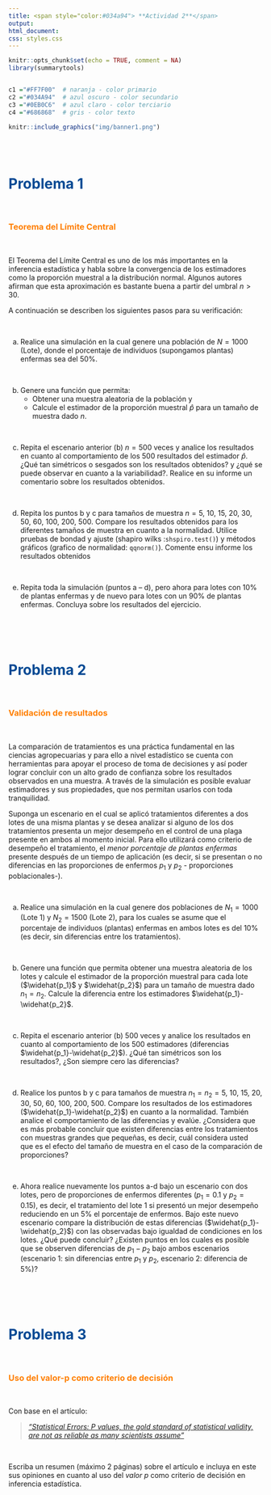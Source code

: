 ```yaml
---
title: <span style="color:#034a94"> **Actividad 2**</span>
output:
html_document:
css: styles.css
---
```


```r
knitr::opts_chunk$set(echo = TRUE, comment = NA)
library(summarytools)


c1 ="#FF7F00"  # naranja - color primario 
c2 ="#034A94"  # azul oscuro - color secundario
c3 ="#0EB0C6"  # azul claro - color terciario
c4 ="#686868"  # gris - color texto
```


```r
knitr::include_graphics("img/banner1.png")
```


</br></br>

# <span style="color:#034a94"> **Problema 1**</span>

</br>

### <span style="color:#FF7F00">**Teorema del Límite Central**</span> 

</br>

El Teorema del Límite Central es uno de los más importantes en la inferencia estadística y habla sobre la convergencia de los estimadores como la proporción muestral a la distribución normal. Algunos autores afirman que esta aproximación es bastante buena a partir del umbral $n>30$.

A continuación se describen los siguientes pasos para su verificación:

</br>

a. Realice una simulación en la cual genere una población de $N=1000$ (Lote), donde el porcentaje de individuos (supongamos plantas) enfermas sea del 50%.

</br>

b. Genere una función que permita: 
    * Obtener una muestra aleatoria de la población y 
    * Calcule el estimador de la proporción muestral $\widehat{p}$ para un tamaño de muestra dado $n$. 

</br>

c. Repita el escenario anterior (b) $n=500$ veces y analice los resultados en cuanto al comportamiento de los $500$ resultados del estimador $\widehat{p}$. ¿Qué tan simétricos o sesgados son los resultados obtenidos? y ¿qué se puede observar en cuanto a la variabilidad?. Realice en su informe un comentario sobre los resultados obtenidos.

</br>

d. Repita los puntos  b y c para tamaños de muestra $n=5$, $10$, $15$, $20$, $30$, $50$, $60$, $100$, $200$, $500$. Compare los resultados obtenidos para los diferentes tamaños de muestra en cuanto a la normalidad. Utilice pruebas de bondad y ajuste (shapiro wilks :`shspiro.test()`) y métodos gráficos (grafico de normalidad: `qqnorm()`). Comente ensu informe los resultados obtenidos

</br>

e. Repita toda la simulación (puntos a – d), pero ahora para lotes con 10% de plantas enfermas y de nuevo para lotes con un 90% de plantas enfermas. Concluya sobre los resultados del ejercicio.


</br></br></br>

# <span style="color:#034a94">**Problema 2**</span>
</br>

### <span style="color:#FF7F00">**Validación de resultados**</span> 

</br>

La comparación de tratamientos es una práctica fundamental en las ciencias agropecuarias y para ello a nivel estadístico se cuenta con herramientas para apoyar el proceso de toma de decisiones y así poder lograr concluir con un alto grado de confianza sobre los resultados observados en una muestra. A través de la simulación es posible evaluar estimadores y sus propiedades,  que nos permitan usarlos con toda tranquilidad.   

Suponga un escenario en el cual se aplicó tratamientos diferentes a dos lotes de una misma plantas y se desea analizar si alguno de los dos tratamientos presenta un mejor desempeño en el control de una plaga presente en ambos al momento inicial. Para ello utilizará como criterio de desempeño el tratamiento, el *menor porcentaje de plantas enfermas* presente después de un tiempo de aplicación (es decir, si se presentan o no diferencias en las proporciones de enfermos $p_1$ y $p_2$ - proporciones poblacionales-). 

</br>

a. Realice una simulación en la cual genere dos poblaciones de $N_1=1000$ (Lote 1) y $N_2=1500$ (Lote 2), para los cuales se asume que el porcentaje de individuos (plantas) enfermas en ambos lotes es del 10% (es decir, sin diferencias entre los tratamientos).

</br>

b. Genere una función que permita obtener una muestra aleatoria de los lotes y calcule el estimador de la proporción muestral para cada lote ($\widehat{p_1}$ y $\widehat{p_2}$) para un tamaño de muestra dado $n_1 = n_2$. Calcule la diferencia entre los estimadores $\widehat{p_1}-\widehat{p_2}$.

</br>

c. Repita el escenario anterior (b) 500 veces y analice los resultados en cuanto al comportamiento de los $500$ estimadores (diferencias $\widehat{p_1}-\widehat{p_2}$). ¿Qué tan simétricos son los resultados?, ¿Son siempre cero las diferencias?

</br>

d. Realice los puntos b y c para tamaños de muestra $n_1 = n_2 = 5$, $10$, $15$, $20$, $30$, $50$, $60$, $100$, $200$, $500$. Compare los resultados de los estimadores ($\widehat{p_1}-\widehat{p_2}$) en cuanto a la normalidad. También analice el comportamiento de las diferencias y evalúe. ¿Considera que es más probable concluir que existen diferencias entre los tratamientos con muestras grandes que pequeñas, es decir, cuál considera usted que es el efecto del tamaño de muestra en el caso de la comparación de proporciones? 

</br>

e. Ahora realice nuevamente los puntos a-d bajo un escenario con dos lotes, pero de proporciones de enfermos diferentes ($p_1=0.1$ y $p_2=0.15$), es decir, el tratamiento del lote 1 si presentó un mejor desempeño reduciendo en un 5% el porcentaje de enfermos. Bajo este nuevo escenario compare la distribución de estas diferencias ($\widehat{p_1}-\widehat{p_2}$) con las observadas bajo igualdad de condiciones en los lotes. ¿Qué puede concluir? ¿Existen puntos en los cuales es posible que se observen diferencias de $p_1- p_2$ bajo ambos escenarios (escenario 1: sin diferencias entre $p_1$ y $p_2$, escenario 2: diferencia de 5%)?

</br></br></br>


# <span style="color:#034a94">**Problema 3**</span>

</br>

### <span style="color:#FF7F00">**Uso del valor-p como criterio de decisión**</span> 

</br>

Con base en el artículo: 

>[*“Statistical Errors: P values, the gold standard of statistical validity, are not as reliable as many scientists assume”*](https://folk.ntnu.no/slyderse/Nuzzo%20and%20Editorial%20-%20p-values.pdf)  

</br>

Escriba un resumen (máximo 2 páginas) sobre el artículo e incluya en este sus opiniones en cuanto al uso del *valor p* como criterio de decisión en inferencia estadística.


</br>


